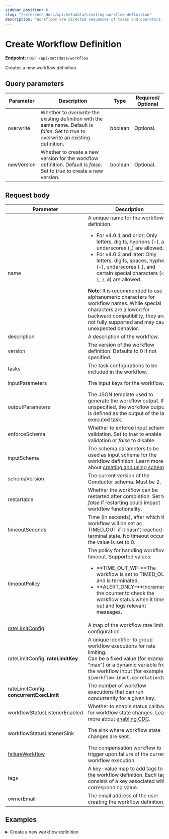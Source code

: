 ```yaml
---
sidebar_position: 6
slug: "/reference-docs/api/metadata/creating-workflow-definition"
description: "Workflows are directed sequences of tasks and operators. This API is used to create workflow definitions in Orkes Conductor."
---
```



# Create Workflow Definition

**Endpoint:** `POST /api/metadata/workflow`

Creates a new workflow definition.

## Query parameters

| Parameter  | Description                                                                                                                             | Type    | Required/ Optional |
| ---------- | --------------------------------------------------------------------------------------------------------------------------------------- | ------- | ------------------ |
| overwrite  | Whether to overwrite the existing definition with the same name. Default is _false_. Set to _true_ to overwrite an existing definition. | boolean | Optional.          |
| newVersion | Whether to create a new version for the workflow definition. Default is _false_. Set to _true_ to create a new version.                 | boolean | Optional.          |

## Request body

| Parameter                                                                              | Description                                                                                                                                                                                                                                                                                                                                                                                                                                                                                                                              | Type             | Required/ Optional                                     |
| -------------------------------------------------------------------------------------- | ---------------------------------------------------------------------------------------------------------------------------------------------------------------------------------------------------------------------------------------------------------------------------------------------------------------------------------------------------------------------------------------------------------------------------------------------------------------------------------------------------------------------------------------- | ---------------- | ------------------------------------------------------ |
| name                                                                                   | A unique name for the workflow definition.<ul><li>For v4.0.1 and prior: Only letters, digits, hyphens (-), and underscores (\_) are allowed.</li> <li>For v4.0.2 and later: Only letters, digits, spaces, hyphens (-), underscores (\_), and certain special characters (`<`, `>`, `{`, `}`, `#`) are allowed.</li></ul> **Note**: It is recommended to use alphanumeric characters for workflow names. While special characters are allowed for backward compatibility, they are not fully supported and may cause unexpected behavior. | string           | Required.                                              |
| description                                                                            | A description of the workflow.                                                                                                                                                                                                                                                                                                                                                                                                                                                                                                           | string           | Optional.                                              |
| version                                                                                | The version of the workflow definition. Defaults to 0 if not specified.                                                                                                                                                                                                                                                                                                                                                                                                                                                                  | integer          | Optional.                                              |
| tasks                                                                                  | The task configurations to be included in the workflow.                                                                                                                                                                                                                                                                                                                                                                                                                                                                                  | array of objects | Required.                                              |
| inputParameters                                                                        | The input keys for the workflow.                                                                                                                                                                                                                                                                                                                                                                                                                                                                                                         | array of strings | Optional.                                              |
| outputParameters                                                                       | The JSON template used to generate the workflow output. If unspecified, the workflow output is defined as the output of the last executed task.                                                                                                                                                                                                                                                                                                                                                                                          | object           | Optional.                                              |
| enforceSchema                                                                          | Whether to enforce input schema validation. Set to _true_ to enable validation or _false_ to disable.                                                                                                                                                                                                                                                                                                                                                                                                                                    | boolean          | Optional.                                              |
| inputSchema                                                                            | The schema parameters to be used as input schema for the workflow definition. Learn more about [creating and using schemas](https://orkes.io/content/developer-guides/schema-validation).                                                                                                                                                                                                                                                                                                                                                | object           | Required if _enforceSchema_ is set to _true_.          |
| schemaVersion                                                                          | The current version of the Conductor schema. Must be 2.                                                                                                                                                                                                                                                                                                                                                                                                                                                                                  | integer          | Required.                                              |
| restartable                                                                            | Whether the workflow can be restarted after completion. Set to _false_ if restarting could impact workflow functionality.                                                                                                                                                                                                                                                                                                                                                                                                                | boolean          | Optional.                                              |
| timeoutSeconds                                                                         | Time (in seconds), after which the workflow will be set as TIMED_OUT if it hasn't reached a terminal state. No timeout occurs if the value is set to 0.                                                                                                                                                                                                                                                                                                                                                                                  | integer          | Required.                                              |
| timeoutPolicy                                                                          | The policy for handling workflow timeout. Supported values:<ul><li>**TIME_OUT_WF–**The workflow is set to TIMED_OUT and is terminated.</li><li>**ALERT_ONLY–**Increments the counter to check the workflow status when it times out and logs relevant messages.</li></ul>                                                                                                                                                                                                                                                                | string           | Optional.                                              |
| [rateLimitConfig](https://orkes.io/content/error-handling#workflow-rate-limits)        | A map of the workflow rate limit configuration.                                                                                                                                                                                                                                                                                                                                                                                                                                                                                          | object           | Optional.                                              |
| rateLimitConfig. **rateLimitKey**                                                      | A unique identifier to group workflow executions for rate limiting.<br/>Can be a fixed value (for example, "max") or a dynamic variable from the workflow input (for example, `${workflow.input.correlationId}`).                                                                                                                                                                                                                                                                                                                        | string           | Optional.                                              |
| rateLimitConfig. **concurrentExecLimit**                                               | The number of workflow executions that can run concurrently for a given key.                                                                                                                                                                                                                                                                                                                                                                                                                                                             | integer          | Optional.                                              |
| workflowStatusListenerEnabled                                                          | Whether to enable status callback for workflow state changes. Learn more about [enabling CDC](https://orkes.io/content/developer-guides/enabling-cdc-on-conductor-workflows).                                                                                                                                                                                                                                                                                                                                                            | boolean          | Optional.                                              |
| workflowStatusListenerSink                                                             | The sink where workflow state changes are sent.                                                                                                                                                                                                                                                                                                                                                                                                                                                                                          | string           | Required if _workflowStatusListener_ is set to _true_. |
| [failureWorkflow](https://orkes.io/content/error-handling#workflow-compensation-flows) | The compensation workflow to trigger upon failure of the current workflow execution.                                                                                                                                                                                                                                                                                                                                                                                                                                                     | string           | Optional.                                              |
| tags                                                                                   | A key-value map to add tags to the workflow definition. Each tag consists of a key associated with a corresponding value.                                                                                                                                                                                                                                                                                                                                                                                                                | object           | Optional.                                              |
| ownerEmail                                                                             | The email address of the user creating the workflow definition.                                                                                                                                                                                                                                                                                                                                                                                                                                                                          | string           | Required.                                              |

## Examples

<details>
<summary>Create a new workflow definition</summary>

**Request**

```bash
curl -X 'POST' \
  'https://<YOUR_CLUSTER>/api/metadata/workflow?overwrite=false&newVersion=false' \
  -H 'accept: */*' \
  -H 'X-Authorization: <TOKEN>' \
  -H 'Content-Type: application/json' \
  -d '{
  "name": "api-test",
  "description": "Sample workflow created using API",
  "version": 1,
  "tasks": [
    {
      "name": "event",
      "taskReferenceName": "event_ref",
      "type": "EVENT",
      "sink": "sqs:internal_event_name",
      "inputParameters": {}
    }
  ],
  "inputParameters": [],
  "outputParameters": {},
  "schemaVersion": 2,
  "restartable": true,
  "workflowStatusListenerEnabled": false,
  "ownerEmail": "john.doe@acme.com",
  "timeoutPolicy": "ALERT_ONLY",
  "timeoutSeconds": 0
}'
```

**Response**

Returns 200 OK, indicating that the workflow definition has been created successfully.

</details>

